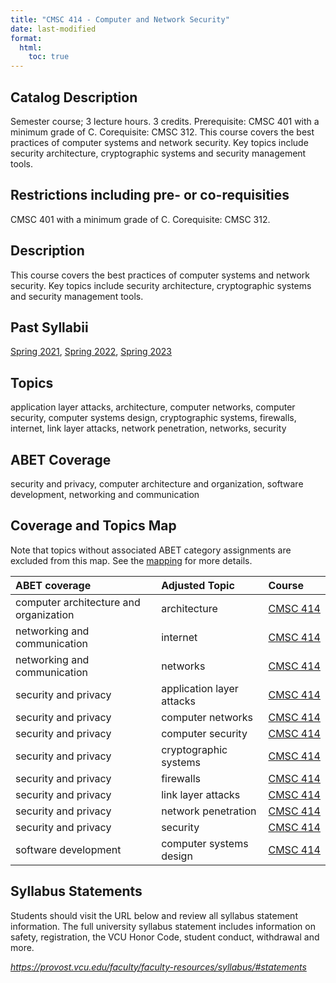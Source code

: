 ```yaml
---
title: "CMSC 414 - Computer and Network Security"
date: last-modified
format:
  html:
    toc: true
---
```


## Catalog Description

Semester course; 3 lecture hours. 3 credits. Prerequisite: CMSC 401 with a minimum grade of C. Corequisite: CMSC 312. This course covers the best practices of computer systems and network security. Key topics include security architecture, cryptographic systems and security management tools.


## Restrictions including pre- or co-requisities
 
CMSC 401 with a minimum grade of C. Corequisite: CMSC 312.

## Description

This course covers the best practices of computer systems and network security. Key topics include security architecture, cryptographic systems and security management tools.

## Past Syllabii

<a href='./202120/CMSC_414_Syllabus_Spring_2021.pdf'>Spring 2021</a>, <a href='./202220/CMSC_414_Syllabus_Spring_2022.pdf'>Spring 2022</a>, <a href='./202320/CMSC_414_Syllabus_Spring_2023.pdf'>Spring 2023</a>

## Topics

application layer attacks, architecture, computer networks, computer security, computer systems design, cryptographic systems, firewalls, internet, link layer attacks, network penetration, networks, security

## ABET Coverage

security and privacy, computer architecture and organization, software development, networking and communication

## Coverage and Topics Map

Note that topics without associated ABET category assignments are excluded from this map.  See the [mapping](https://docs.google.com/spreadsheets/d/1qrN3L7eRLsM-aVMHYaLQN-FMYtrTJf0_h6dLKlUdPkk/edit#gid=338318647) for more details.

ABET coverage                           Adjusted Topic             Course
--------------------------------------  -------------------------  ----------------------------------
computer architecture and organization  architecture               <a href='CMSC414.qmd'>CMSC 414</a>
networking and communication            internet                   <a href='CMSC414.qmd'>CMSC 414</a>
networking and communication            networks                   <a href='CMSC414.qmd'>CMSC 414</a>
security and privacy                    application layer attacks  <a href='CMSC414.qmd'>CMSC 414</a>
security and privacy                    computer networks          <a href='CMSC414.qmd'>CMSC 414</a>
security and privacy                    computer security          <a href='CMSC414.qmd'>CMSC 414</a>
security and privacy                    cryptographic systems      <a href='CMSC414.qmd'>CMSC 414</a>
security and privacy                    firewalls                  <a href='CMSC414.qmd'>CMSC 414</a>
security and privacy                    link layer attacks         <a href='CMSC414.qmd'>CMSC 414</a>
security and privacy                    network penetration        <a href='CMSC414.qmd'>CMSC 414</a>
security and privacy                    security                   <a href='CMSC414.qmd'>CMSC 414</a>
software development                    computer systems design    <a href='CMSC414.qmd'>CMSC 414</a>


## Syllabus Statements

Students should visit the URL below and review all syllabus statement information. The full university syllabus statement includes information on safety, registration, the VCU Honor Code, student conduct, withdrawal and more.

*<https://provost.vcu.edu/faculty/faculty-resources/syllabus/#statements>*


